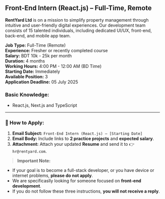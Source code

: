 ## Front-End Intern (React.js) – Full-Time, Remote

**RentYard Ltd** is on a mission to simplify property management through intuitive and user-friendly digital experiences. Our development team consists of 15 talented individuals, including dedicated UI/UX, front-end, back-end, and mobile app team.

**Job Type:** Full-Time (Remote)  
**Experience:** Fresher or recently completed course  
**Salary:** BDT 10k - 25k per month  
**Duration:** 4 months  
**Working Hours:** 4:00 PM - 12:00 AM (BD Time)  
**Starting Date:** Immediately  
**Available Position:** 3  
**Application Deadline:** 05 July 2025

### Basic Knowledge:

- React.js, Next.js and TypeScript

---

### 🚀 How to Apply:

1. **Email Subject:** `Front-End Intern (React.js) – [Starting Date]`
2. **Email Body:** Include links to **2 practice projects** and **expected salary**.
3. **Attachment:** Attach your updated **Resume** and send it to 👉 `hr@rentyard.com`.

> **Important Note:**

- If your goal is to become a full-stack developer, or you have device or internet problems, **please do not apply**.
- We are specificaslly looking for someone focused on **front-end development**.
- If you do not follow these three instructions, **you will not receive a reply**.

<Donate />

<GiscusComments
  repo="codedbyMojnu/react-bangla-tutorial"
  repoId="R_kgDOLDE87Q"
  category="General"
  categoryId="DIC_kwDOLDE87c4CtCIY"
  mapping="pathname"
  inputPosition="top"
  theme="preferred_color_scheme"
  lang="en"
/>
